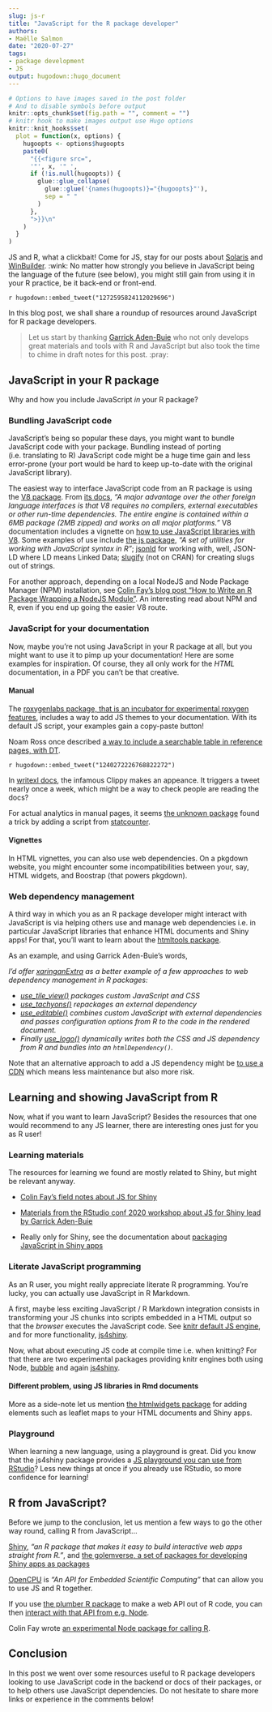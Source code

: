```yaml
--- 
slug: js-r 
title: "JavaScript for the R package developer" 
authors: 
- Maëlle Salmon 
date: "2020-07-27" 
tags: 
- package development 
- JS
output: hugodown::hugo_document
---
```


```r

# Options to have images saved in the post folder
# And to disable symbols before output
knitr::opts_chunk$set(fig.path = "", comment = "")
# knitr hook to make images output use Hugo options
knitr::knit_hooks$set(
  plot = function(x, options) {
    hugoopts <- options$hugoopts
    paste0(
      "{{<figure src=",
      '"', x, '" ',
      if (!is.null(hugoopts)) {
        glue::glue_collapse(
          glue::glue('{names(hugoopts)}="{hugoopts}"'),
          sep = " "
        )
      },
      ">}}\n"
    )
  }
)

```

JS and R, what a clickbait!
Come for JS, stay for our posts about [Solaris](/2020/05/14/checking-your-r-package-on-solaris/) and [WinBuilder](/2020/04/01/win-builder/). :wink:
No matter how strongly you believe in JavaScript being the language of the future (see below), you might still gain from using it in your R practice, be it back-end or front-end.

`r hugodown::embed_tweet("1272595824112029696")`

In this blog post, we shall share a roundup of resources around JavaScript for R package developers.

> Let us start by thanking [Garrick Aden-Buie](https://www.garrickadenbuie.com/) who not only develops great materials and tools with R and JavaScript but also took the time to chime in draft notes for this post. :pray:

## JavaScript in your R package

Why and how you include JavaScript _in_ your R package?

### Bundling JavaScript code

JavaScript's being so popular these days, you might want to bundle JavaScript code with your package.
Bundling instead of porting (i.e. translating to R) JavaScript code might be a huge time gain and less error-prone (your port would be hard to keep up-to-date with the original JavaScript library).

The easiest way to interface JavaScript code from an R package is using the [V8 package](https://cran.r-project.org/web/packages/V8/index.html).
From [its docs](https://cran.r-project.org/web/packages/V8/vignettes/v8_intro.html), _"A major advantage over the other foreign language interfaces is that V8 requires no compilers, external executables or other run-time dependencies. The entire engine is contained within a 6MB package (2MB zipped) and works on all major platforms."_
V8 documentation includes a vignette on [how to use JavaScript libraries with V8](https://cran.r-project.org/web/packages/V8/vignettes/npm.html).
Some examples of use include [the js package](https://cran.r-project.org/web/packages/js/index.html), _"A set of utilities for working with JavaScript syntax in R"_; [jsonld](https://cran.r-project.org/web/packages/jsonld/index.html) for working with, well, JSON-LD where LD means Linked Data; [slugify](https://github.com/hrbrmstr/slugify) (not on CRAN) for creating slugs out of strings.

For another approach, depending on a local NodeJS and Node Package Manager (NPM) installation, see [Colin Fay's blog post "How to Write an R Package Wrapping a NodeJS Module"](https://colinfay.me/node-r-package).
An interesting read about NPM and R, even if you end up going the easier V8 route.

### JavaScript for your documentation

Now, maybe you're not using JavaScript in your R package at all, but you might want to use it to pimp up your documentation!
Here are some examples for inspiration.
Of course, they all only work for the _HTML_ documentation, in a PDF you can't be that creative.

#### Manual

The [roxygenlabs package, that is an incubator for experimental roxygen features](https://github.com/gaborcsardi/roxygenlabs#css-and-javascript-themes), includes a way to add JS themes to your documentation.
With its default JS script, your examples gain a copy-paste button!

Noam Ross once described [a way to include a searchable table in reference pages, with DT](https://discuss.ropensci.org/t/searchable-metadata-in-help-files-with-htmlwidgets/1078).

`r hugodown::embed_tweet("1240272226768822272")`

In [writexl docs](https://docs.ropensci.org/writexl/reference/write_xlsx.html), the infamous Clippy makes an appeance.
It triggers a tweet nearly once a week, which might be a way to check people are reading the docs?

For actual analytics in manual pages, it seems [the unknown package](https://github.com/cran/unknownR/blob/9d5cd70c15837b59ef9d215971fad82358f29ff4/man/unk.Rd) found a trick by adding a script from [statcounter](https://github.com/cran/unknownR/blob/9d5cd70c15837b59ef9d215971fad82358f29ff4/man/unk.Rd).

#### Vignettes

In HTML vignettes, you can also use web dependencies.
On a pkgdown website, you might encounter some incompatibilities between your, say, HTML widgets, and Boostrap (that powers pkgdown).

### Web dependency management

A third way in which you as an R package developer might interact with JavaScript is via helping others use and manage web dependencies i.e. in particular JavaScript libraries that enhance HTML documents and Shiny apps!
For that, you'll want to learn about the [htmltools package](https://cran.r-project.org/web/packages/htmltools/index.html).

As an example, and using Garrick Aden-Buie's words,

_I'd offer [xaringanExtra](https://github.com/gadenbuie/xaringanExtra) as a better example of a few approaches to web dependency management in R packages:_

- _[use_tile_view()](https://github.com/gadenbuie/xaringanExtra/blob/master/R/tile-view.R) packages custom JavaScript and CSS_
- _[use_tachyons()](https://github.com/gadenbuie/xaringanExtra/blob/master/R/tachyons.R) repackages an external dependency_
- _[use_editable()](https://github.com/gadenbuie/xaringanExtra/blob/master/R/editable.R) combines custom JavaScript with external dependencies and passes configuration options from R to the code in the rendered document._
- _Finally [use_logo()](https://github.com/gadenbuie/xaringanExtra/blob/master/R/use_logo.R) dynamically writes both the CSS and JS dependency from R and bundles into an `htmlDependency()`._

Note that an alternative approach to add a JS dependency might be [to use a CDN](https://github.com/feddelegrand7/bubblyr/blob/master/R/bubbly.R?rgh-link-date=2020-06-02T14%3A13%3A59Z) which means less maintenance but also more risk.

## Learning and showing JavaScript from R

Now, what if you want to learn JavaScript?
Besides the resources that one would recommend to any JS learner, there are interesting ones just for you as R user!

### Learning materials

The resources for learning we found are mostly related to Shiny, but might be relevant anyway.

* [Colin Fay's field notes about JS for Shiny](https://connect.thinkr.fr/js4shinyfieldnotes/)

* [Materials from the RStudio conf 2020 workshop about JS for Shiny lead by Garrick Aden-Buie](https://github.com/rstudio-conf-2020/js-for-shiny)

* Really only for Shiny, see the documentation about [packaging JavaScript in Shiny apps](https://shiny.rstudio.com/articles/packaging-javascript.html) 

### Literate JavaScript programming

As an R user, you might really appreciate literate R programming. 
You're lucky, you can actually use JavaScript in R Markdown.

A first, maybe less exciting JavaScript / R Markdown integration consists in transforming your JS chunks into scripts embedded in a HTML output so that the _browser_ executes the JavaScript code.
See [knitr default JS engine](https://rmarkdown.rstudio.com/authoring_knitr_engines.html%23sql#JavaScript), and for more functionality, [js4shiny](https://pkg.js4shiny.com/reference/html_document_js.html).

Now, what about executing JS code at compile time i.e. when knitting?
For that there are two experimental packages providing knitr engines both using Node, [bubble](https://github.com/ColinFay/bubble#knitr) and again [js4shiny](https://pkg.js4shiny.com/reference/html_document_js.html).

#### Different problem, using JS libraries in Rmd documents

More as a side-note let us mention [the htmlwidgets package](https://github.com/ramnathv/htmlwidgets) for adding elements such as leaflet maps to your HTML documents and Shiny apps.


### Playground

When learning a new language, using a playground is great.
Did you know that the js4shiny package provides a [JS playground you can use from RStudio](https://pkg.js4shiny.com/reference/repl.html )?
Less new things at once if you already use RStudio, so more confidence for learning!

## R from JavaScript?

Before we jump to the conclusion, let us mention a few ways to go the other way round, calling R from JavaScript...

[Shiny](https://shiny.rstudio.com/), _"an R package that makes it easy to build interactive web apps straight from R."_, and [the golemverse, a set of packages for developing Shiny apps as packages](https://golemverse.org/)

[OpenCPU](https://www.opencpu.org/) is _"An API for Embedded Scientific Computing"_ that can allow you to use JS and R together.

If you use [the plumber R package](https://www.rplumber.io/) to make a web API out of R code, you can then [interact with that API from e.g. Node](https://solutions.rstudio.com/examples/rest-apis/clients/nodejs/).

Colin Fay wrote [an experimental Node package for calling R](https://colinfay.me/hello-hordes/).

## Conclusion

In this post we went over some resources useful to R package developers looking to use JavaScript code in the backend or docs of their packages, or to help others use JavaScript dependencies.
Do not hesitate to share more links or experience in the comments below!